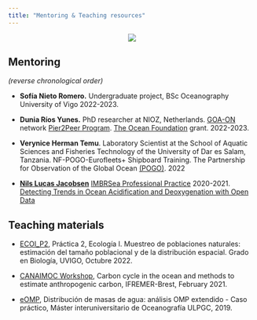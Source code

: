 ```yaml
---
title: "Mentoring & Teaching resources"
---
```


<p align="center">
![ ](SINES_group.jpg)
</p>

## Mentoring

*(reverse chronological order)*


* **Sofía Nieto Romero.** Undergraduate project, BSc Oceanography University of Vigo 2022-2023.

* **Dunia Ríos Yunes.** PhD researcher at NIOZ, Netherlands. [GOA-ON](http://www.goa-on.org/) network [Pier2Peer Program](http://www.goa-on.org/pier2peer/pier2peer.php). [The Ocean Foundation](https://oceanfdn.org/) grant. 2022-2023.

* **Verynice Herman Temu**. Laboratory Scientist at the School of Aquatic Sciences and Fisheries Technology of the University of Dar es Salam, Tanzania. NF-POGO-Eurofleets+ Shipboard Training. The Partnership for Observation of the Global Ocean [(POGO)](https://pogo-ocean.org/). 2022

* **[Nils Lucas Jacobsen](https://www.nils-jacobsen.com/)** [IMBRSea Professional Practice](http://www.imbrsea.eu/professional-practice) 2020-2021. [Detecting Trends in Ocean Acidification and Deoxygenation with Open Data](https://www.nils-jacobsen.com/projects/ocean-acidification)


## Teaching materials

* [ECOI_P2](app_alumnos.txt){target="_blank"}, Práctica 2, Ecología I. Muestreo de poblaciones naturales: estimación del tamaño poblacional y de la distribución espacial. Grado en Biología, UVIGO, Octubre 2022.

* [CANAIMOC Workshop](CANAIMOC.html){target="_blank"}, Carbon cycle in the ocean and methods to estimate anthropogenic carbon, IFREMER-Brest, February 2021.

* [eOMP](OMP_simplificado.html){target="_blank"}, Distribución de masas de agua: análisis OMP extendido - Caso práctico, Máster interuniversitario de Oceanografía ULPGC, 2019.

